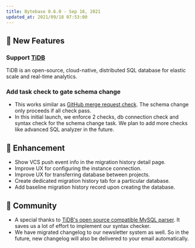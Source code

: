 ```yaml
---
title: Bytebase 0.6.0 - Sep 18, 2021
updated_at: 2021/09/18 07:53:00
---
```



## 🚀 New Features

### Support [TiDB](https://pingcap.com/)

TiDB is an open-source, cloud-native, distributed SQL database for elastic scale and real-time analytics.

### Add task check to gate schema change

- This works similar as [GitHub merge request check](https://docs.github.com/en/github/collaborating-with-pull-requests/collaborating-on-repositories-with-code-quality-features/about-status-checks). The schema change only proceeds if all check pass.
- In this initial launch, we enforce 2 checks, db connection check and syntax check for the schema change task. We plan to add more checks like advanced SQL analyzer in the future.

## 🎄 Enhancement

- Show VCS push event info in the migration history detail page.
- Improve UX for configuring the instance connection.
- Improve UX for transferring database between projects.
- Create dedicated migration history tab for a particular database.
- Add baseline migration history record upon creating the database.

## 🎠 Community

- A special thanks to [TiDB's open source compatible MySQL parser](https://github.com/pingcap/parser). It saves us a lot of effort to implement our syntax checker.
- We have migrated changelog to our newsletter system as well. So in the future, new changelog will also be delivered to your email automatically.

<InstallUpgrade />
